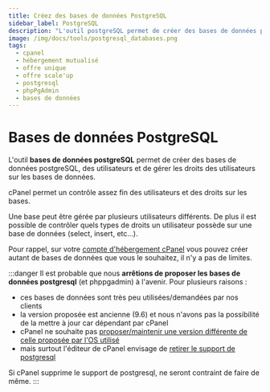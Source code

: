 ```yaml
---
title: Créez des bases de données PostgreSQL
sidebar_label: PostgreSQL
description: "L'outil postgreSQL permet de créer des bases de données postgresql, des utilisateurs et gérer les permissions"
image: /img/docs/tools/postgresql_databases.png
tags:
  - cpanel
  - hébergement mutualisé
  - offre unique
  - offre scale'up
  - postgresql
  - phpPgAdmin
  - bases de données
---
```


# Bases de données PostgreSQL

L'outil **bases de données postgreSQL** permet de créer des bases de données postgreSQL, des utilisateurs et de gérer les droits
des utilisateurs sur les bases de données.

cPanel permet un contrôle assez fin des utilisateurs et des droits sur les bases.

Une base peut être gérée par plusieurs utilisateurs différents.
De plus il est possible de contrôler quels types de droits un utilisateur possède sur une base de données
(select, insert, etc…).

Pour rappel, sur votre [compte d'hébergement cPanel](https://www.o2switch.fr/hebergement-illimite/) vous pouvez créer
autant de bases de données que vous le souhaitez, il n'y a pas de limites.

<PreviewToolCard tool='postgresql_databases' />

:::danger
Il est probable que nous **arrêtions de proposer les bases de données postgresql** (et phppgadmin) à l'avenir. Pour
plusieurs raisons :
  * ces bases de données sont très peu utilisées/demandées par nos clients
  * la version proposée est ancienne (9.6) et nous n'avons pas la possibilité de la mettre à jour car dépendant par cPanel
  * cPanel ne souhaite pas [proposer/maintenir une version différente de celle proposée par l'OS utilisé](https://support.cpanel.net/hc/en-us/articles/360052941573-Can-I-upgrade-PostgreSQL-on-my-server)
  * mais surtout l'éditeur de cPanel envisage de [retirer le support de postgresql](https://features.cpanel.net/c/63-sunset-support-for-postgresql)

Si cPanel supprime le support de postgresql, ne seront contraint de faire de même.
:::